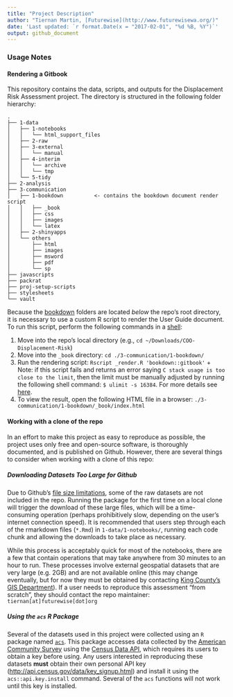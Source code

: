 ```yaml
---
title: "Project Description"
author: "Tiernan Martin, [Futurewise](http://www.futurewisewa.org/)"
date: 'Last updated: `r format.Date(x = "2017-02-01", "%d %B, %Y")`'
output: github_document
---
```


### Usage Notes

#### Rendering a Gitbook 

This repository contains the data, scripts, and outputs for the Displacement Risk Assessment project. The directory is structured in the following folder hierarchy:

    .
    ├── 1-data
    │   ├── 1-notebooks
    │   │   └── html_support_files
    │   ├── 2-raw
    │   ├── 3-external
    │   │   └── manual
    │   ├── 4-interim
    │   │   └── archive
    │   │   └── tmp
    │   └── 5-tidy
    ├── 2-analysis
    ├── 3-communication
    │   ├── 1-bookdown          <- contains the bookdown document render script
    │   │   ├── _book 
    │   │   ├── css
    │   │   ├── images
    │   │   └── latex
    │   ├── 2-shinyapps
    │   └── others
    │       ├── html
    │       ├── images
    │       ├── msword
    │       ├── pdf
    │       └── sp
    ├── javascripts
    ├── packrat
    ├── proj-setup-scripts
    ├── stylesheets
    └── vault

Because the [bookdown](https://bookdown.org/) folders are located _below_ the repo's root directory, it is necessary to use a custom R script to render the User Guide document. To run this script, perform the following commands in a [shell](https://en.wikipedia.org/wiki/Shell_(computing)):

  1. Move into the repo's local directory (e.g., `cd ~/Downloads/COO-Displacement-Risk`)
  2. Move into the `_book` directory: `cd ./3-communication/1-bookdown/`
  3. Run the rendering script: `Rscript _render.R 'bookdown::gitbook'`
    + Note: if this script fails and returns an error saying `C stack usage is too close to the limit`, then the limit must be manually adjusted by running the following shell command: `$ ulimit -s 16384`. For more details see [here](http://stackoverflow.com/questions/14719349/error-c-stack-usage-is-too-close-to-the-limit).
  4. To view the result, open the following HTML file in a browser: `./3-communication/1-bookdown/_book/index.html`


#### Working with a clone of the repo

In an effort to make this project as easy to reproduce as possible, the project uses only free and open-source software, is thoroughly documented, and is published on Github. However, there are several things to consider when working with a clone of this repo:

##### Downloading Datasets Too Large for Github
Due to Github's [file size limitations](https://help.github.com/categories/managing-large-files/), some of the raw datasets are not included in the repo. Running the package for the first time on a local clone will trigger the download of these large files, which will be a time-consuming operation (perhaps prohibitively slow, depending on the user's internet connection speed). It is recommended that users step through each of the rmarkdown files (`*.Rmd`) in `1-data/1-notebooks/`, running each code chunk and allowing the downloads to take place as necessary. 

While this process is acceptably quick for most of the notebooks, there are a few that contain operations that may take anywhere from 30 minutes to an hour to run. These processes involve external geospatial datasets that are very large (e.g. 2GB) and are not available online (this may change eventually, but for now they must be obtained by contacting [King County's GIS Department](http://www.kingcounty.gov/services/gis.aspx)). If a user needs to reproduce this assessment "from scratch", they should contact the repo maintainer: `tiernan[at]futurewise[dot]org`

##### Using the `acs` R Package
Several of the datasets used in this project were collected using an `R` package named [`acs`](https://cran.r-project.org/web/packages/acs/acs.pdf). This package accesses data collected by the [American Community Survey](https://www.census.gov/programs-surveys/acs/) using the [Census Data API](http://www.census.gov/data/developers/data-sets.html), which requires its users to obtain a key before using. Any users interested in reproducing these datasets **must** obtain their own personal API key (<http://api.census.gov/data/key_signup.html>) and install it using the `acs::api.key.install` command. Several of the `acs` functions will not work until this key is installed.